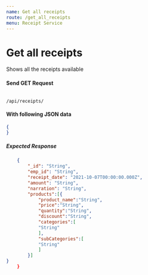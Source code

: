 ```yaml
---
name: Get all receipts
route: /get_all_receipts
menu: Receipt Service
---
```

# Get all receipts
Shows all the receipts available

#### Send GET Request 
<Code>
/api/receipts/
</Code>

#### With following JSON data
```json
{
}
```

##### Expected Response
```json
    {
        "_id": "String",
        "emp_id": "String",
        "receipt_date": "2021-10-07T00:00:00.000Z",
        "amount": "String",
        "narration": "String",
        "products":[{
            "product_name":"String",
            "price":"String",
            "quantity":"String",
            "discount":"String",
            "categories":[
            "String"
            ],
            "subCategories":[
            "String"
            ]
        }]
}
    }
```
